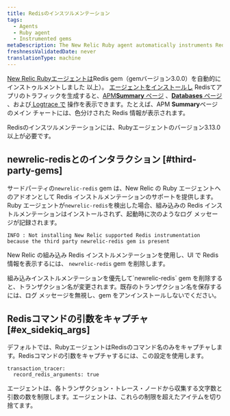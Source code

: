```yaml
---
title: Redisのインスツルメンテーション
tags:
  - Agents
  - Ruby agent
  - Instrumented gems
metaDescription: The New Relic Ruby agent automatically instruments Redis tasks.
freshnessValidatedDate: never
translationType: machine
---
```


[New Relic Rubyエージェントは](/docs/agents/ruby-agent/getting-started/new-relic-ruby)Redis gem（gemバージョン3.0.0）を自動的にインストゥルメントしました 以上）。 [エージェントをインストールし](/docs/agents/ruby-agent/installation-configuration/ruby-agent-installation) Redisてアプリのトラフィックを生成すると、[APM<DNT>**Summary**</DNT> ページ](/docs/apm/applications-menu/monitoring/apm-overview-page) 、[<DNT>**Databases**</DNT> ページ](/docs/apm/applications-menu/monitoring/databases-slow-queries-page) 、および[ Logtrace で](/docs/apm/transactions/transaction-traces/transaction-traces) 操作を表示できます。たとえば、APM <DNT>**Summary**</DNT>ページのメイン チャートには、色分けされた Redis 情報が表示されます。

<Callout variant="tip">
  Redisのインスツルメンテーションには、Rubyエージェントのバージョン3.13.0以上が必要です。
</Callout>

## newrelic-redisとのインタラクション [#third-party-gems]

サードパーティの`newrelic-redis` gem は、New Relic の Ruby エージェントへのアドオンとして Redis インストルメンテーションのサポートを提供します。Ruby エージェントが`newrelic-redis`を検出した場合、組み込みの Redis インストルメンテーションはインストールされず、起動時に次のようなログ メッセージが記録されます。

```
INFO : Not installing New Relic supported Redis instrumentation because the third party newrelic-redis gem is present
```

New Relic の組み込み Redis インストルメンテーションを使用し、UI で Redis 情報を表示するには、 `newrelic-redis` gem を削除します。

<Callout variant="important">
  組み込みインストルメンテーションを優先して`newrelic-redis` gem を削除すると、トランザクション名が変更されます。既存のトランザクション名を保存するには、ログ メッセージを無視し、gem をアンインストールしないでください。
</Callout>

## Redisコマンドの引数をキャプチャ [#ex_sidekiq_args]

デフォルトでは、RubyエージェントはRedisのコマンド名のみをキャプチャします。Redisコマンドの引数をキャプチャするには、この設定を使用します。

```
transaction_tracer:
  record_redis_arguments: true
```

エージェントは、各トランザクション・トレース・ノードから収集する文字数と引数の数を制限します。エージェントは、これらの制限を超えたアイテムを切り捨てます。